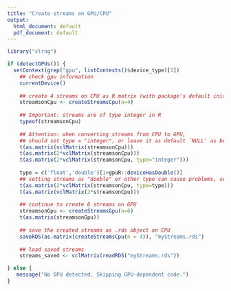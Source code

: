 ```yaml
---
title: "Create streams on GPU/CPU"
output:
  html_document: default
  pdf_document: default
---
```

<!--
%\VignetteEngine{knitr::knitr}
%\VignetteIndexEntry{Create streams}
-->

```r
library("clrng")
```

```r
if (detectGPUs()) {
  setContext(grep("gpu", listContexts()$device_type)[1])
    ## check gpu information
    currentDevice()
    
    ## create 4 streams on CPU as R matrix (with package's default initial seed)
    streamsonCpu <- createStreamsCpu(n=4)
    
    ## Important: streams are of type integer in R
    typeof(streamsonCpu) 
    
    ## Attention: when converting streams from CPU to GPU, 
    ## should set type = "integer", or leave it as default `NULL' as below
    t(as.matrix(vclMatrix(streamsonCpu)))
    t(as.matrix(2*vclMatrix(streamsonCpu)))
    t(as.matrix(2*vclMatrix(streamsonCpu, type="integer"))) 
    
    type = c('float','double')[1+gpuR::deviceHasDouble()]
    ## setting streams as "double" or other type can cause problems, see the following 
    t(as.matrix(2*vclMatrix(streamsonCpu, type=type))) 
    t(as.matrix(vclMatrix(2*streamsonCpu)))
    
    ## continue to create 6 streams on GPU
    streamsonGpu <- createStreamsGpu(n=6)
    t(as.matrix(streamsonGpu))
    
    ## save the created streams as .rds object on CPU 
    saveRDS(as.matrix(createStreamsCpu(n = 4)), "myStreams.rds")
    
    ## load saved streams
    streams_saved <- vclMatrix(readRDS("myStreams.rds"))

} else {
   message("No GPU detected. Skipping GPU-dependent code.")
}
```






